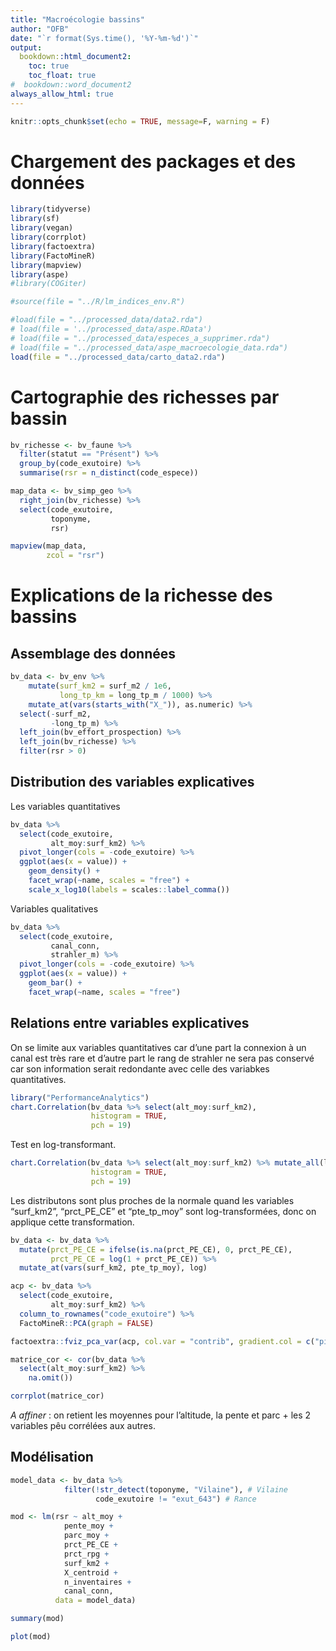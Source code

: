 ```yaml
---
title: "Macroécologie bassins"
author: "OFB"
date: "`r format(Sys.time(), '%Y-%m-%d')`"
output:
  bookdown::html_document2:
    toc: true
    toc_float: true
#  bookdown::word_document2
always_allow_html: true
---
```


```r
knitr::opts_chunk$set(echo = TRUE, message=F, warning = F)
```

# Chargement des packages et des données

```r
library(tidyverse)
library(sf)
library(vegan)
library(corrplot)
library(factoextra)
library(FactoMineR)
library(mapview)
library(aspe)
#library(COGiter)

#source(file = "../R/lm_indices_env.R")
```


```r
#load(file = "../processed_data/data2.rda")
# load(file = '../processed_data/aspe.RData')
# load(file = "../processed_data/especes_a_supprimer.rda")
# load(file = "../processed_data/aspe_macroecologie_data.rda")
load(file = "../processed_data/carto_data2.rda")
```

# Cartographie des richesses par bassin

```r
bv_richesse <- bv_faune %>% 
  filter(statut == "Présent") %>% 
  group_by(code_exutoire) %>% 
  summarise(rsr = n_distinct(code_espece))

map_data <- bv_simp_geo %>% 
  right_join(bv_richesse) %>% 
  select(code_exutoire,
         toponyme,
         rsr)

mapview(map_data,
        zcol = "rsr")
```

# Explications de la richesse des bassins

## Assemblage des données

```r
bv_data <- bv_env %>% 
    mutate(surf_km2 = surf_m2 / 1e6,
           long_tp_km = long_tp_m / 1000) %>% 
    mutate_at(vars(starts_with("X_")), as.numeric) %>% 
  select(-surf_m2,
         -long_tp_m) %>% 
  left_join(bv_effort_prospection) %>% 
  left_join(bv_richesse) %>% 
  filter(rsr > 0)
```

## Distribution des variables explicatives

Les variables quantitatives

```r
bv_data %>% 
  select(code_exutoire,
         alt_moy:surf_km2) %>% 
  pivot_longer(cols = -code_exutoire) %>% 
  ggplot(aes(x = value)) +
    geom_density() +
    facet_wrap(~name, scales = "free") +
    scale_x_log10(labels = scales::label_comma())
```
Variables qualitatives

```r
bv_data %>% 
  select(code_exutoire,
         canal_conn,
         strahler_m) %>% 
  pivot_longer(cols = -code_exutoire) %>% 
  ggplot(aes(x = value)) +
    geom_bar() +
    facet_wrap(~name, scales = "free")
```

## Relations entre variables explicatives

On se limite aux variables quantitatives car d'une part la connexion à un canal est très rare et d'autre part le rang de strahler ne sera pas conservé car son information serait redondante avec celle des variabkes quantitatives.

```r
library("PerformanceAnalytics")
chart.Correlation(bv_data %>% select(alt_moy:surf_km2),
                  histogram = TRUE,
                  pch = 19)
```

Test en log-transformant.

```r
chart.Correlation(bv_data %>% select(alt_moy:surf_km2) %>% mutate_all(log10),
                  histogram = TRUE,
                  pch = 19)
```

Les distributons sont plus proches de la normale quand les variables "surf_km2", "prct_PE_CE" et "pte_tp_moy" sont log-transformées, donc on applique cette transformation.

```r
bv_data <- bv_data %>% 
  mutate(prct_PE_CE = ifelse(is.na(prct_PE_CE), 0, prct_PE_CE),
         prct_PE_CE = log(1 + prct_PE_CE)) %>% 
  mutate_at(vars(surf_km2, pte_tp_moy), log)
```

```r
acp <- bv_data %>% 
  select(code_exutoire,
         alt_moy:surf_km2) %>% 
  column_to_rownames("code_exutoire") %>% 
  FactoMineR::PCA(graph = FALSE)

factoextra::fviz_pca_var(acp, col.var = "contrib", gradient.col = c("pink", "purple", "blue"), repel = TRUE)
```

```r
matrice_cor <- cor(bv_data %>% 
  select(alt_moy:surf_km2) %>% 
    na.omit())

corrplot(matrice_cor)
```

*A affiner* : on retient les moyennes pour l'altitude, la pente et parc + les 2 variables pêu corrélées aux autres.

## Modélisation

```r
model_data <- bv_data %>% 
            filter(!str_detect(toponyme, "Vilaine"), # Vilaine
                   code_exutoire != "exut_643") # Rance

mod <- lm(rsr ~ alt_moy +
            pente_moy +
            parc_moy +
            prct_PE_CE +
            prct_rpg +
            surf_km2 +
            X_centroid +
            n_inventaires +
            canal_conn,
          data = model_data)

summary(mod)
```
```r
plot(mod)
```


